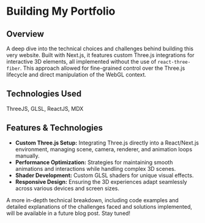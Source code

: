 
# Building My Portfolio

## Overview
A deep dive into the technical choices and challenges behind building this very website. Built with Next.js, it features custom Three.js integrations for interactive 3D elements, all implemented without the use of `react-three-fiber`. This approach allowed for fine-grained control over the Three.js lifecycle and direct manipulation of the WebGL context.

## Technologies Used
ThreeJS, GLSL, ReactJS, MDX

## Features & Technologies
- **Custom Three.js Setup:** Integrating Three.js directly into a React/Next.js environment, managing scene, camera, renderer, and animation loops manually.
- **Performance Optimization:** Strategies for maintaining smooth animations and interactions while handling complex 3D scenes.
- **Shader Development:** Custom GLSL shaders for unique visual effects.
- **Responsive Design:** Ensuring the 3D experiences adapt seamlessly across various devices and screen sizes.

A more in-depth technical breakdown, including code examples and detailed explanations of the challenges faced and solutions implemented, will be available in a future blog post. Stay tuned!
